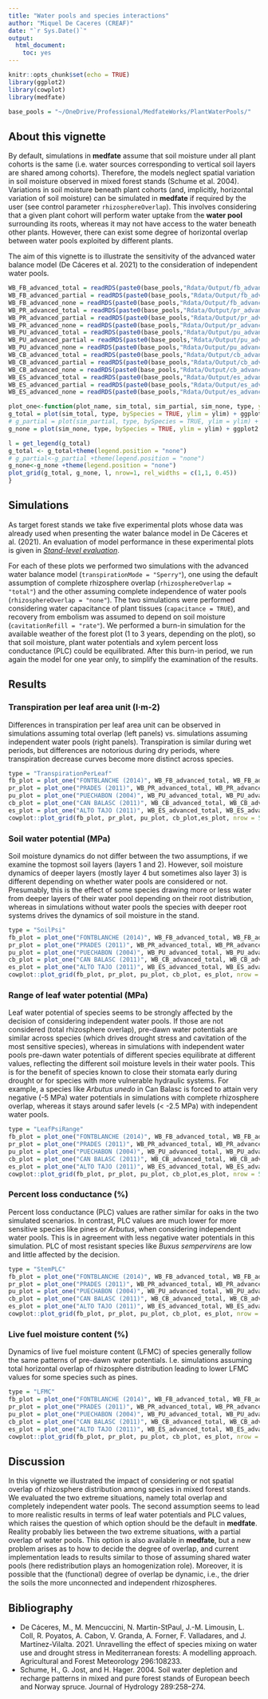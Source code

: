 ```yaml
---
title: "Water pools and species interactions"
author: "Miquel De Caceres (CREAF)"
date: "`r Sys.Date()`"
output:
  html_document:
    toc: yes
---
```


```r
knitr::opts_chunk$set(echo = TRUE)
library(ggplot2)
library(cowplot)
library(medfate)

base_pools = "~/OneDrive/Professional/MedfateWorks/PlantWaterPools/"
```

## About this vignette

By default, simulations in **medfate** assume that soil moisture under all plant cohorts is the same (i.e. water sources corresponding to vertical soil layers are shared among cohorts). Therefore, the models neglect spatial variation in soil moisture observed in mixed forest stands (Schume et al. 2004). Variations in soil moisture beneath plant cohorts (and, implicitly, horizontal variation of soil moisture) can be simulated in **medfate** if required by the user (see control parameter `rhizosphereOverlap`). This involves considering that a given plant cohort will perform water uptake from the **water pool** surrounding its roots, whereas it may not have access to the water beneath other plants. However, there can exist some degree of horizontal overlap between water pools exploited by different plants.

The aim of this vignette is to illustrate the sensitivity of the advanced water balance model (De Cáceres et al. 2021) to the consideration of independent water pools. 

```r
WB_FB_advanced_total = readRDS(paste0(base_pools,"Rdata/Output/fb_advanced_total.rds"))
WB_FB_advanced_partial = readRDS(paste0(base_pools,"Rdata/Output/fb_advanced_partial.rds"))
WB_FB_advanced_none = readRDS(paste0(base_pools,"Rdata/Output/fb_advanced_none.rds"))
WB_PR_advanced_total = readRDS(paste0(base_pools,"Rdata/Output/pr_advanced_total.rds"))
WB_PR_advanced_partial = readRDS(paste0(base_pools,"Rdata/Output/pr_advanced_partial.rds"))
WB_PR_advanced_none = readRDS(paste0(base_pools,"Rdata/Output/pr_advanced_none.rds"))
WB_PU_advanced_total = readRDS(paste0(base_pools,"Rdata/Output/pu_advanced_total.rds"))
WB_PU_advanced_partial = readRDS(paste0(base_pools,"Rdata/Output/pu_advanced_partial.rds"))
WB_PU_advanced_none = readRDS(paste0(base_pools,"Rdata/Output/pu_advanced_none.rds"))
WB_CB_advanced_total = readRDS(paste0(base_pools,"Rdata/Output/cb_advanced_total.rds"))
WB_CB_advanced_partial = readRDS(paste0(base_pools,"Rdata/Output/cb_advanced_partial.rds"))
WB_CB_advanced_none = readRDS(paste0(base_pools,"Rdata/Output/cb_advanced_none.rds"))
WB_ES_advanced_total = readRDS(paste0(base_pools,"Rdata/Output/es_advanced_total.rds"))
WB_ES_advanced_partial = readRDS(paste0(base_pools,"Rdata/Output/es_advanced_partial.rds"))
WB_ES_advanced_none = readRDS(paste0(base_pools,"Rdata/Output/es_advanced_none.rds"))
```

```r
plot_one<-function(plot_name, sim_total, sim_partial, sim_none, type, ylim = NULL) {
g_total = plot(sim_total, type, bySpecies = TRUE, ylim = ylim) + ggplot2::labs(title= paste0("Total overlap (no pools)"))+ theme(axis.text.x = element_blank(), axis.ticks = element_blank())+ylab(plot_name)
# g_partial = plot(sim_partial, type, bySpecies = TRUE, ylim = ylim) + ggplot2::labs(title= paste0("Partial overlap"))+ theme(axis.text.x = element_blank(), axis.ticks = element_blank())+ylab("")
g_none = plot(sim_none, type, bySpecies = TRUE, ylim = ylim) + ggplot2::labs(title= paste0("No overlap (independent pools)"))+ theme(axis.text.x = element_blank(), axis.ticks = element_blank())+ylab("")

l = get_legend(g_total)
g_total <- g_total+theme(legend.position = "none")
# g_partial<-g_partial +theme(legend.position = "none")
g_none<-g_none +theme(legend.position = "none")
plot_grid(g_total, g_none, l, nrow=1, rel_widths = c(1,1, 0.45))
}
```

## Simulations
As target forest stands we take five experimental plots whose data was already used when presenting the water balance model in De Cáceres et al. (2021). An evaluation of model performance in these experimental plots is given in [*Stand-level evaluation*](https://emf-creaf.github.io/medfate/articles/evaluation/StandLevelEvaluation.html). 

For each of these plots we performed two simulations with the advanced water balance model (`transpirationMode = "Sperry"`), one using the default assumption of complete rhizosphere overlap (`rhizosphereOverlap = "total"`) and the other assuming complete independence of water pools (`rhizosphereOverlap = "none"`). The two simulations were performed considering water capacitance of plant tissues (`capacitance = TRUE`), and recovery from embolism was assumed to depend on soil moisture (`cavitationRefill = "rate"`). We performed a burn-in simulation for the available weather of the forest plot (1 to 3 years, depending on the plot), so that soil moisture, plant water potentials and xylem percent loss conductance (PLC) could be equilibrated. After this burn-in period, we run again the model for one year only, to simplify the examination of the results.


## Results
### Transpiration per leaf area unit (l·m-2)

Differences in transpiration per leaf area unit can be observed in simulations assuming total overlap (left panels) vs. simulations assuming independent water pools (right panels). Transpiration is similar during wet periods, but differences are notorious during dry periods, where transpiration decrease curves become more distinct across species.
```r
type = "TranspirationPerLeaf"
fb_plot = plot_one("FONTBLANCHE (2014)", WB_FB_advanced_total, WB_FB_advanced_partial, WB_FB_advanced_none, type, c(0,2))
pr_plot = plot_one("PRADES (2011)", WB_PR_advanced_total, WB_PR_advanced_partial, WB_PR_advanced_none, type, c(0,2))
pu_plot = plot_one("PUECHABON (2004)", WB_PU_advanced_total, WB_PU_advanced_partial, WB_PU_advanced_none, type, c(0,2))
cb_plot = plot_one("CAN BALASC (2011)", WB_CB_advanced_total, WB_CB_advanced_partial, WB_CB_advanced_none, type,  c(0,2))
es_plot = plot_one("ALTO TAJO (2011)", WB_ES_advanced_total, WB_ES_advanced_partial, WB_ES_advanced_none, type, c(0,2.5))
cowplot::plot_grid(fb_plot, pr_plot, pu_plot, cb_plot,es_plot, nrow = 5)
```


### Soil water potential (MPa)

Soil moisture dynamics do not differ between the two assumptions, if we examine the topmost soil layers (layers 1 and 2). However, soil moisture dynamics of deeper layers (mostly layer 4 but sometimes also layer 3) is different depending on whether water pools are considered or not. Presumably, this is the effect of some species drawing more or less water from deeper layers of their water pool depending on their root distribution, whereas in simulations without water pools the species with deeper root systems drives the dynamics of soil moisture in the stand.
```r
type = "SoilPsi"
fb_plot = plot_one("FONTBLANCHE (2014)", WB_FB_advanced_total, WB_FB_advanced_partial, WB_FB_advanced_none, type, c(-5,0))
pr_plot = plot_one("PRADES (2011)", WB_PR_advanced_total, WB_PR_advanced_partial, WB_PR_advanced_none, type, c(-8,0))
pu_plot = plot_one("PUECHABON (2004)", WB_PU_advanced_total, WB_PU_advanced_partial, WB_PU_advanced_none, type, c(-6,0))
cb_plot = plot_one("CAN BALASC (2011)", WB_CB_advanced_total, WB_CB_advanced_partial, WB_CB_advanced_none, type,  c(-6,0))
es_plot = plot_one("ALTO TAJO (2011)", WB_ES_advanced_total, WB_ES_advanced_partial, WB_ES_advanced_none, type,  c(-6,0))
cowplot::plot_grid(fb_plot, pr_plot, pu_plot, cb_plot, es_plot, nrow = 5)
```


### Range of leaf water potential (MPa)

Leaf water potential of species seems to be strongly affected by the decision of considering  independent water pools. If those are not considered (total rhizosphere overlap), pre-dawn water potentials are similar across species (which drives drought stress and cavitation of the most sensitive species), whereas in simulations with independent water pools pre-dawn water potentials of different species equilibrate at different values, reflecting the different soil moisture levels in their water pools. This is for the benefit of species known to close their stomata early during drought or for species with more vulnerable hydraulic systems. For example, a species like *Arbutus unedo* in Can Balasc is forced to attain very negative (-5 MPa) water potentials in simulations with complete rhizosphere overlap, whereas it stays around safer levels (< -2.5 MPa) with independent water pools.

```r
type = "LeafPsiRange"
fb_plot = plot_one("FONTBLANCHE (2014)", WB_FB_advanced_total, WB_FB_advanced_partial, WB_FB_advanced_none, type)
pr_plot = plot_one("PRADES (2011)", WB_PR_advanced_total, WB_PR_advanced_partial, WB_PR_advanced_none, type)
pu_plot = plot_one("PUECHABON (2004)", WB_PU_advanced_total, WB_PU_advanced_partial, WB_PU_advanced_none, type)
cb_plot = plot_one("CAN BALASC (2011)", WB_CB_advanced_total, WB_CB_advanced_partial, WB_CB_advanced_none, type)
es_plot = plot_one("ALTO TAJO (2011)", WB_ES_advanced_total, WB_ES_advanced_partial, WB_ES_advanced_none, type)
cowplot::plot_grid(fb_plot, pr_plot, pu_plot, cb_plot,es_plot, nrow = 5)
```

### Percent loss conductance (%)

Percent loss conductance (PLC) values are rather similar for oaks in the two simulated scenarios. In contrast, PLC values are much lower for more sensitive species like pines or *Arbutus*, when considering independent water pools. This is in agreement with less negative water potentials in this simulation. PLC of most resistant species like *Buxus sempervirens* are low and little affected by the decision.

```r
type = "StemPLC"
fb_plot = plot_one("FONTBLANCHE (2014)", WB_FB_advanced_total, WB_FB_advanced_partial, WB_FB_advanced_none, type, c(0,100))
pr_plot = plot_one("PRADES (2011)", WB_PR_advanced_total, WB_PR_advanced_partial, WB_PR_advanced_none, type, c(0,100))
pu_plot = plot_one("PUECHABON (2004)", WB_PU_advanced_total, WB_PU_advanced_partial, WB_PU_advanced_none, type, c(0,100))
cb_plot = plot_one("CAN BALASC (2011)", WB_CB_advanced_total, WB_CB_advanced_partial, WB_CB_advanced_none, type, c(0,100))
es_plot = plot_one("ALTO TAJO (2011)", WB_ES_advanced_total, WB_ES_advanced_partial, WB_ES_advanced_none, type, c(0,100))
cowplot::plot_grid(fb_plot, pr_plot, pu_plot, cb_plot, es_plot, nrow = 5)
```

### Live fuel moisture content (%)

Dynamics of live fuel moisture content (LFMC) of species generally follow the same patterns of pre-dawn water potentials. I.e. simulations assuming total horizontal overlap of rhizosphere distribution leading to lower LFMC values for some species such as pines.

```r
type = "LFMC"
fb_plot = plot_one("FONTBLANCHE (2014)", WB_FB_advanced_total, WB_FB_advanced_partial, WB_FB_advanced_none, type, c(0,130))
pr_plot = plot_one("PRADES (2011)", WB_PR_advanced_total, WB_PR_advanced_partial, WB_PR_advanced_none, type, c(0,160))
pu_plot = plot_one("PUECHABON (2004)", WB_PU_advanced_total, WB_PU_advanced_partial, WB_PU_advanced_none, type, c(0,130))
cb_plot = plot_one("CAN BALASC (2011)", WB_CB_advanced_total, WB_CB_advanced_partial, WB_CB_advanced_none, type, c(0,145))
es_plot = plot_one("ALTO TAJO (2011)", WB_ES_advanced_total, WB_ES_advanced_partial, WB_ES_advanced_none, type, c(0,240))
cowplot::plot_grid(fb_plot, pr_plot, pu_plot, cb_plot, es_plot, nrow = 5)
```

## Discussion

In this vignette we illustrated the impact of considering or not spatial overlap of rhizosphere distribution among species in mixed forest stands. We evaluated the two extreme situations, namely total overlap and completely independent water pools. The second assumption seems to lead to more realistic results in terms of leaf water potentials and PLC values, which raises the question of which option should be the default in **medfate**. Reality probably lies between the two extreme situations, with a partial overlap of water pools. This option is also available in **medfate**, but a new problem arises as to how to decide the degree of overlap, and current implementation leads to results similar to those of assuming shared water pools (here redistribution plays an homogenization role). Moreover, it is possible that the (functional) degree of overlap be dynamic, i.e., the drier the soils the more unconnected and independent rhizospheres.

## Bibliography

+ De Cáceres, M., M. Mencuccini, N. Martin-StPaul, J.-M. Limousin, L. Coll, R. Poyatos, A. Cabon, V. Granda, A. Forner, F. Valladares, and J. Martínez-Vilalta. 2021. Unravelling the effect of species mixing on water use and drought stress in Mediterranean forests: A modelling approach. Agricultural and Forest Meteorology 296:108233.
+ Schume, H., G. Jost, and H. Hager. 2004. Soil water depletion and recharge patterns in mixed and pure forest stands of European beech and Norway spruce. Journal of Hydrology 289:258–274.
